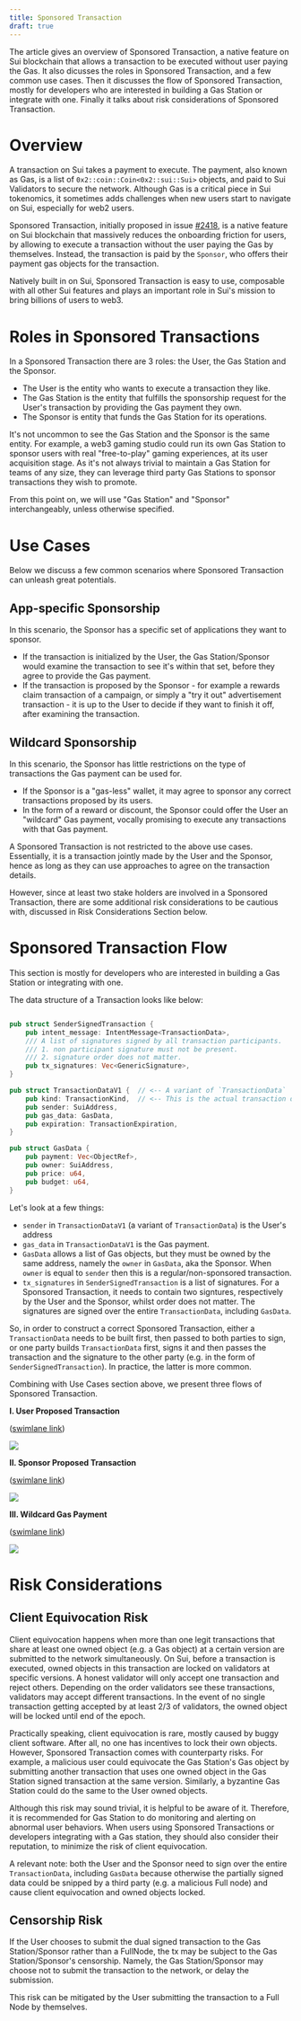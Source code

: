 ```yaml
---
title: Sponsored Transaction
draft: true
---
```


The article gives an overview of Sponsored Transaction, a native feature on Sui blockchain that allows a transaction to be executed without user paying the Gas. It also dicusses the roles in Sponsored Transaction, and a few common use cases. Then it discusses the flow of Sponsored Transaction, mostly for developers who are interested in building a Gas Station or integrate with one. Finally it talks about risk considerations of Sponsored Transaction.

# Overview
A transaction on Sui takes a payment to execute. The payment, also known as Gas, is a list of `0x2::coin::Coin<0x2::sui::Sui>` objects, and paid to Sui Validators to secure the network. Although Gas is a critical piece in Sui tokenomics, it sometimes adds challenges when new users start to navigate on Sui, especially for web2 users.

Sponsored Transaction, initially proposed in issue [#2418](https://github.com/MystenLabs/sui/issues/2418), is a native feature on Sui blockchain  that massively reduces the onboarding friction for users, by allowing to execute a transaction without the user paying the Gas by themselves. Instead, the transaction is paid by the `Sponsor`, who offers their payment gas objects for the transaction.

Natively built in on Sui, Sponsored Transaction is easy to use, composable with all other Sui features and plays an important role in Sui's mission to bring billions of users to web3.

# Roles in Sponsored Transactions
In a Sponsored Transaction there are 3 roles: the User, the Gas Station and the Sponsor.
* The User is the entity who wants to execute a transaction they like. 
* The Gas Station is the entity that fulfills the sponsorship request for the User's transaction by providing the Gas payment they own.
* The Sponsor is entity that funds the Gas Station for its operations.

It's not uncommon to see the Gas Station and the Sponsor is the same entity. For example, a web3 gaming studio could run its own Gas Station to sponsor users with real "free-to-play" gaming experiences, at its user acquisition stage. As it's not always trivial to maintain a Gas Station for teams of any size, they can leverage third party Gas Stations to sponsor transactions they wish to promote. 

From this point on, we will use "Gas Station" and "Sponsor" interchangeably, unless otherwise specified.

# Use Cases
Below we discuss a few common scenarios where Sponsored Transaction can unleash great potentials.

## App-specific Sponsorship
In this scenario, the Sponsor has a specific set of applications they want to sponsor.
* If the transaction is initialized by the User, the Gas Station/Sponsor would examine the transaction to see it's within that set, before they agree to provide the Gas payment. 
* If the transaction is proposed by the Sponsor - for example a rewards claim transaction of a campaign, or simply a "try it out" advertisement transaction - it is up to the User to decide if they want to finish it off, after examining the transaction.

## Wildcard Sponsorship
In this scenario, the Sponsor has little restrictions on the type of transactions the Gas payment can be used for.
* If the Sponsor is a "gas-less" wallet, it may agree to sponsor any correct transactions proposed by its users.
* In the form of a reward or discount, the Sponsor could offer the User an "wildcard" Gas payment, vocally promising to execute any transactions with that Gas payment.

A Sponsored Transaction is not restricted to the above use cases. Essentially, it is a transaction jointly made by the User and the Sponsor, hence as long as they can use approaches to agree on the transaction details.

However, since at least two stake holders are involved in a Sponsored Transaction, there are some additional risk considerations to be cautious with, discussed in Risk Considerations Section below.


# Sponsored Transaction Flow

This section is mostly for developers who are interested in building a Gas Station or integrating with one.

The data structure of a Transaction looks like below:

```rust

pub struct SenderSignedTransaction {
    pub intent_message: IntentMessage<TransactionData>,
    /// A list of signatures signed by all transaction participants.
    /// 1. non participant signature must not be present.
    /// 2. signature order does not matter.
    pub tx_signatures: Vec<GenericSignature>,
}

pub struct TransactionDataV1 {  // <-- A variant of `TransactionData`
    pub kind: TransactionKind,  // <-- This is the actual transaction details
    pub sender: SuiAddress,
    pub gas_data: GasData,
    pub expiration: TransactionExpiration,
}

pub struct GasData {
    pub payment: Vec<ObjectRef>,
    pub owner: SuiAddress,
    pub price: u64,
    pub budget: u64,
}

```

Let's look at a few things:
* `sender` in `TransactionDataV1` (a variant of `TransactionData`) is the User's address
* `gas_data` in `TransactionDataV1` is the Gas payment.
* `GasData` allows a list of Gas objects, but they must be owned by the same address, namely the `owner` in `GasData`, aka the Sponsor. When `owner` is equal to `sender` then this is a regular/non-sponsored transaction.
* `tx_signatures` in `SenderSignedTransaction` is a list of signatures. For a Sponsored Transaction, it needs to contain two signtures, respectively by the User and the Sponsor, whilst order does not matter. The signatures are signed over the entire `TransactionData`, including `GasData`.

So, in order to construct a correct Sponsored Transaction, either a `TransactionData` needs to be built first, then passed to both parties to sign, or one party builds `TransactionData` first, signs it and then passes the transaction and the signature to the other party (e.g. in the form of `SenderSignedTransaction`). In practice, the latter is more common. 

Combining with Use Cases section above, we present three flows of Sponsored Transaction.

**I. User Proposed Transaction**

([swimlane link](https://swimlanes.io/d/wAcnOpA_h))

![](https://static.swimlanes.io/b090340af36c8a4af6c36d4479a4d04f.png)

**II. Sponsor Proposed Transaction**

([swimlane link](https://swimlanes.io/#ZZE9T8QwDIb3/ApvLIWBsQMSEh8DEkI6mInb+O6itk4VOxInxH8nqe76AVki+X392G+iXnuq4fYGdmNgCRHeYhiDkIP3iCzYqg9syuGg2WmstWZMDYjG1Ora9YCK8G0gn2LoPLt6rb/kQjXLQuwo1rBL/t65SCKLdkD5dJlWwzNKwS4SfY0+YsFt2I9zuTI/047mEuj67pKthjmlHj13ki+CD6EIA56gIfCslFfRHN8zIOgyoQJkB2G/pyhZsefNLKDAiKeBWDczC7YG++d97EQ5264ExB8YNUUyZtpjbmyP1Hbb+cX7H7g0PqW+fw0uf5KkZvAKLmE/deU4K9Iv))

![](https://static.swimlanes.io/d917884a263c494bb6127102d0f64840.png)


**III. Wildcard Gas Payment**


([swimlane link](https://static.swimlanes.io/ee3962b3ac3cc5d34f317cecdde125b0.png))

![](https://static.swimlanes.io/ee3962b3ac3cc5d34f317cecdde125b0.png)


# Risk Considerations

## Client Equivocation Risk

Client equivocation happens when more than one legit transactions that share at least one owned object (e.g. a Gas object) at a certain version are submitted to the network simultaneously. On Sui, before a transaction is executed, owned objects in this transaction are locked on validators at specific versions. A honest validator will only accept one transaction and reject others. Depending on the order validators see these transactions, validators may accept different transactions. In the event of no single transaction getting accepted by at least 2/3 of validators, the owned object will be locked until end of the epoch.

Practically speaking, client equivocation is rare, mostly caused by buggy client software. After all, no one has incentives to lock their own objects. However, Sponsored Transaction comes with counterparty risks. For example, a malicious user could equivocate the Gas Station's Gas object by submitting another transaction that uses one owned object in the Gas Station signed transaction at the same version. Similarly, a byzantine Gas Station could do the same to the User owned objects.

Although this risk may sound trivial, it is helpful to be aware of it. Therefore, it is recommended for Gas Station to do monitoring and alerting on abnormal user behaviors. When users using Sponsored Transactions or developers integrating with a Gas station, they should also consider their reputation, to minimize the risk of client equivocation.

A relevant note: both the User and the Sponsor need to sign over the entire `TransactionData`, including `GasData` because otherwise the partially signed data could be snipped by a third party (e.g. a malicious Full node) and cause client equivocation and owned objects locked. 

## Censorship Risk

If the User chooses to submit the dual signed transaction to the Gas Station/Sponsor rather than a FullNode, the tx may be subject to the Gas Station/Sponsor's censorship. Namely, the Gas Station/Sponsor may choose not to submit the transaction to the network, or delay the submission. 

This risk can be mitigated by the User submitting the transaction to a Full Node by themselves.
